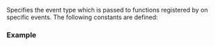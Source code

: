 {{cpp/io/ios_base/title|event}}
{{cpp/io/ios_base/navbar}}
{{ddcl|
enum event { erase_event, imbue_event, copyfmt_event };
}}

Specifies the event type which is passed to functions registered by {{lc|register_callback()}} on specific events. The following constants are defined:

{{dsc begin}}
{{dsc hitem|Constant|Explanation}}
{{dsc|{{tt|erase_event}}|issued on {{lc|~ios_base()}} or {{ltt|cpp/io/basic_ios/copyfmt|basic_ios::copyfmt()}} (before the copy of members takes place)}}
{{dsc|{{tt|imbue_event}}|issued on {{lc|imbue()}}}}
{{dsc|{{tt|copyfmt_event}}|issued on {{ltt|cpp/io/basic_ios/copyfmt|basic_ios::copyfmt()}} (after the copy of members takes place, but before the exception settings are copied)}}
{{dsc end}}

===Example===
{{example|
|code=
|output=
}}

{{langlinks|de|es|fr|it|ja|pt|ru|zh}}